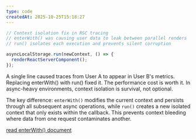 ```yaml
---
type: code
createdAt: 2025-10-25T15:18:27
---
```


```typescript
// Context isolation fix in RSC tracing
// enterWith() was causing user data to leak between parallel renders
// run() isolates each execution and prevents silent corruption

asyncLocalStorage.run(newContext, () => {
  renderReactServerComponent();
});
```

A single line caused traces from User A to appear in User B's metrics.
Replacing enterWith() with run() fixed it. The performance cost is worth it.
In async-heavy environments, context isolation is survival, not optional.

The key difference: `enterWith()` modifies the current context and persists through all subsequent async operations, while `run()` creates a new isolated context that only exists within the callback. This prevents context bleeding where data from one request contaminates another.

[read enterWith() document](https://nodejs.org/api/async_context.html#asynclocalstorageenterwithstore)
